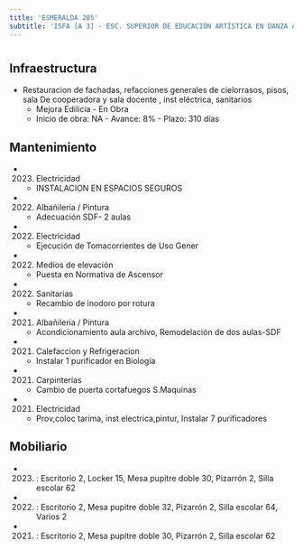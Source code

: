 ```yaml
---
title: 'ESMERALDA 285'
subtitle: 'ISFA [A 3] - ESC. SUPERIOR DE EDUCACIÓN ARTÍSTICA EN DANZA AÍDA VICTORIA MASTRAZZI'
---
```


#
## Infraestructura

* Restauracion de fachadas, refacciones generales de cielorrasos, pisos, sala
De cooperadora y sala docente , inst eléctrica, sanitarios 
    + Mejora Edilicia - En Obra 
    + Inicio de obra: NA - Avance: 8% - Plazo: 310 días 






## Mantenimiento

*  (2023) Electricidad 
    + INSTALACION EN ESPACIOS SEGUROS

*  (2022) Albañileria / Pintura 
    + Adecuación SDF- 2 aulas

*  (2022) Electricidad 
    + Ejecución de Tomacorrientes de Uso Gener

*  (2022) Medios de elevación 
    + Puesta en Normativa de Ascensor

*  (2022) Sanitarias 
    + Recambio de inodoro por rotura

*  (2021) Albañileria / Pintura 
    + Acondicionamiento aula archivo, Remodelación de dos aulas-SDF

*  (2021) Calefaccion y Refrigeracion 
    + Instalar 1 purificador en Biología

*  (2021) Carpinterías 
    + Cambio de puerta cortafuegos S.Maquinas

*  (2021) Electricidad 
    + Prov,coloc tarima, inst electrica,pintur, Instalar 7 purificadores





## Mobiliario

*  (2023) : Escritorio 2, Locker 15, Mesa pupitre doble 30, Pizarrón 2, Silla escolar 62 

*  (2022) : Escritorio 2, Mesa pupitre doble 32, Pizarrón 2, Silla escolar 64, Varios 2 

*  (2021) : Escritorio 2, Mesa pupitre doble 30, Pizarrón 2, Silla escolar 62 



